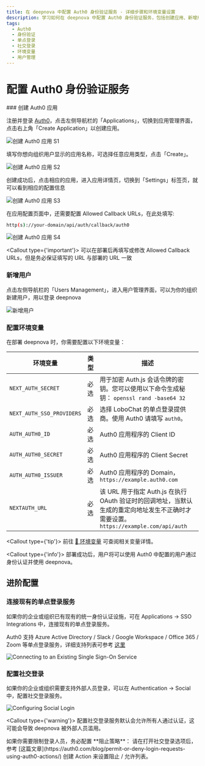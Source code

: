 ```yaml
---
title: 在 deepnova 中配置 Auth0 身份验证服务 - 详细步骤和环境变量设置
description: 学习如何在 deepnova 中配置 Auth0 身份验证服务，包括创建应用、新增用户、配置环境变量等。了解如何连接现有的单点登录服务和配置社交登录。
tags:
  - Auth0
  - 身份验证
  - 单点登录
  - 社交登录
  - 环境变量
  - 用户管理
---
```


# 配置 Auth0 身份验证服务

<Steps>
  ### 创建 Auth0 应用

  注册并登录 [Auth0](https://manage.auth0.com/dashboard)，点击左侧导航栏的「Applications」，切换到应用管理界面，点击右上角「Create Application」以创建应用。

  <Image alt="创建 Auth0 应用 S1" inStep src="https://github.com/lobehub/lobe-chat/assets/30863298/f068190f-0027-4d3b-8667-d632e43d5a86" />

  填写你想向组织用户显示的应用名称，可选择任意应用类型，点击「Create」。

  <Image alt="创建 Auth0 应用 S2" inStep src="https://github.com/lobehub/lobe-chat/assets/30863298/3e0082df-9b6f-46f3-b67f-bdc79e1eb2cc" />

  创建成功后，点击相应的应用，进入应用详情页，切换到「Settings」标签页，就可以看到相应的配置信息

  <Image alt="创建 Auth0 应用 S3" inStep src="https://github.com/lobehub/lobe-chat/assets/30863298/df4cea85-616a-46f5-b2de-42725d9b82a6" />

  在应用配置页面中，还需要配置 Allowed Callback URLs，在此处填写:

  ```bash
  http(s)://your-domain/api/auth/callback/auth0
  ```

  <Image alt="创建 Auth0 应用 S4" inStep src="https://github.com/lobehub/lobe-chat/assets/30863298/62fbd09f-a69a-4460-949b-0f6285fa65b9" />

  <Callout type={'important'}>
    可以在部署后再填写或修改 Allowed Callback URLs，但是务必保证填写的 URL 与部署的 URL 一致
  </Callout>

  ### 新增用户

  点击左侧导航栏的「Users Management」，进入用户管理界面，可以为你的组织新建用户，用以登录 deepnova

  <Image alt="新增用户" inStep src="https://github.com/lobehub/lobe-chat/assets/30863298/0beda150-d0b6-43cf-a9f1-fce928b83a96" />

  ### 配置环境变量

  在部署 deepnova 时，你需要配置以下环境变量：

  | 环境变量                      | 类型 | 描述                                                                                          |
  | ------------------------- | -- | ------------------------------------------------------------------------------------------- |
  | `NEXT_AUTH_SECRET`        | 必选 | 用于加密 Auth.js 会话令牌的密钥。您可以使用以下命令生成秘钥： `openssl rand -base64 32`                               |
  | `NEXT_AUTH_SSO_PROVIDERS` | 必选 | 选择 LoboChat 的单点登录提供商。使用 Auth0 请填写 `auth0`。                                                  |
  | `AUTH_AUTH0_ID`           | 必选 | Auth0 应用程序的 Client ID                                                                       |
  | `AUTH_AUTH0_SECRET`       | 必选 | Auth0 应用程序的 Client Secret                                                                   |
  | `AUTH_AUTH0_ISSUER`       | 必选 | Auth0 应用程序的 Domain，`https://example.auth0.com`                                              |
  | `NEXTAUTH_URL`            | 必选 | 该 URL 用于指定 Auth.js 在执行 OAuth 验证时的回调地址，当默认生成的重定向地址发生不正确时才需要设置。`https://example.com/api/auth` |

  <Callout type={'tip'}>
    前往 [📘 环境变量](/zh/docs/self-hosting/environment-variables/auth#auth-0) 可查阅相关变量详情。
  </Callout>
</Steps>

<Callout type={'info'}>
  部署成功后，用户将可以使用 Auth0 中配置的用户通过身份认证并使用 deepnova。
</Callout>

## 进阶配置

### 连接现有的单点登录服务

如果你的企业或组织已有现有的统一身份认证设施，可在 Applications -> SSO Integrations 中，连接现有的单点登录服务。

Auth0 支持 Azure Active Directory / Slack / Google Workspace / Office 365 / Zoom 等单点登录服务，详细支持列表可参考 [这里](https://marketplace.auth0.com/features/sso-integrations)

<Image alt="Connecting to an Existing Single Sign-On Service" src="https://github.com/lobehub/lobe-chat/assets/30863298/9891347e-a338-4aa9-8714-f16c8dbcfcec" />

### 配置社交登录

如果你的企业或组织需要支持外部人员登录，可以在 Authentication -> Social 中，配置社交登录服务。

<Image alt="Configuring Social Login" src="https://github.com/lobehub/lobe-chat/assets/30863298/880749a6-5ba4-4e20-a968-b583a54de7fa" />

<Callout type={'warning'}>
  配置社交登录服务默认会允许所有人通过认证，这可能会导致 deepnova 被外部人员滥用。
</Callout>

<Callout>
  如果你需要限制登录人员，务必配置 **阻止策略**： 请在打开社交登录选项后，参考
  [这篇文章](https://auth0.com/blog/permit-or-deny-login-requests-using-auth0-actions/) 创建 Action
  来设置阻止 / 允许列表。
</Callout>
